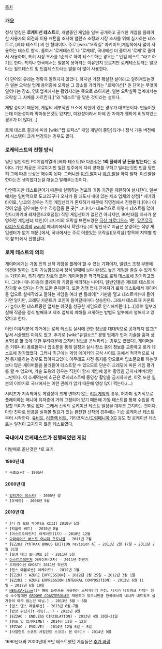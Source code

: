 [[목차]]
=== 개요 ===
정식 명칭은 '''로케이션 테스트'''로, 개발중인 게임을 일부 공개하고 공개한 게임을 플레이한 사용자의 의견과 이용 패턴을 조사해 밸런스 조정과 시장 조사를 위해 실시하는 테스트로, [베타 테스트] 의 한 형태이다. 주로 [wiki:"오락실" 아케이드]게임쪽에서 많이 사용하는 테스트 방식. 줄여서 '로케테스트'나 '로케테', 국내에선 더 줄여서 '로케'로 줄여서 사용하며, 특히 시장 조사를 1순위로 하여 테스트하는 경우는 " 인컴 테스트 "라고 하기도 한다. 특히나 한국에서는 일본쪽 용어라는 이유인지 모르지만 로케테스트라는 말보다는 필드테스트 및 인컴테스트라는 말을 더 많이 사용한다.

이 단어의 유래는 정확히 알려지지 않았다. 하지만 가장 확실한 설이라고 알려져있는것은 일본 오락실 업계 용어중에 오락실 그 장소를 가리키는 "로케이션[* 원 단어는 무엇이 일어나는 장소, 영화업계에서는 촬영지라는 뜻으로 쓰이지만, 일본 오락실쪽 업계에서는 오락실 그 자체를 가르킨다.]"와 "테스트"을 맞춘 것이라는 설이다. 

개발 중이기 때문에, 게임의 세부적인 요소에 제한이 있는 경우가 대부분이다. 만들어놨는데 미완성이라 막아놓은것도 있지만, 미완성이라서 아예 칸 자체가 휑하게 비워져있는 경우가 더 많다(...)

로케 테스트 결과에 따라 [wiki:"랩 프릭스" 게임 개발이 중단]되거나 정식 가동 버전에서 시스템이 크게 변경되는 경우도 많다.

=== 로케테스트의 진행 방식 ===
일단 일반적인 PC게임계열의 [베타 테스트]와 다른점은 '''1회 플레이 당 돈을 받는다'''는 점이다. 기판 제공은 무료이지만 일단 업주에게 자리 양해를 구하고 빌리는것인 만큼 당연히 그에 따른 보상은 해줘야 된다. 그러니깐 [http://tekkencentral.gameshot.net/bbs/zboard.php?id=free&page=1&sn1=&divpage=55&sn=off&ss=on&sc=on&keyword=%B9%AB%B7%E1&select_arrange=headnum&desc=asc&no=301964 이런 말]이나 [http://tekkencentral.gameshot.net/bbs/zboard.php?id=free&page=1&sn1=&divpage=55&sn=off&ss=on&sc=on&keyword=%B0%F8%C2%A5&select_arrange=headnum&desc=asc&no=302220 이런 말]을 하지 말자. 이런말을 한다는건 생각없다는걸 대놓고 말해주는것이다.

당연하지만 테스트판이기 때문에 실행하는 점포와 가동 기간을 제한하여 실시한다. 일본 에서는 일반적으로 도쿄23구나 오사카 등 대도시 내에 있는 제조 업체의 상점[* 세가와 타이토, 남코의 경우는 직영 게임센터가 존재하기 때문에 직영점에서 진행된다.]이나 이것이 없을 경우에는 우수 직영점중 큰 곳[* 코나미가 대표적으로 이렇게 테스트를 많이 한다.(아키바 레저랜드2호점등) 직영 게임센터가 없던건 아니지만, 90년대쯤 자사가 운영하던 게임센터 체인(이 코나미의 오락실 브랜드명은 [[극상 파로디우스]] 1면, [[팝픈뮤직 라피스토리아]]의 [[wac]]의 메세지에서서 확인가능.)이 망한뒤로 지금은 운영하는 직영 게임센터가 없기 때문.]에서, 국내에서는 주로 이름있는 오락실([오락실] 항목에 지역별 항목 참조)에서 진행된다.

=== 로케 테스트의 의의 ===
게이머에게는 가동 전의 신작 게임을 플레이 할 수 있는 기회이자, 밸런스 조정 부분에 의견을 말하는 것이 가능함으로써 정식 발매때 보다 완성도 높은 게임을 즐길 수 있게 되는 기회이며, 특히 해당 장르의 코어 게이머들은 적극적으로 로케 테스트에 참가하고있다. 그러나 매니아층의 플레이와 기량을 배려하는 나머지, 일반인들은 제대로 테스트에 참가할 수 없다는 단점 또한 존재한다.
또한 경쟁 업체 관계자가 로케 테스트에서 게이머들 입으로 실패작라고 말하는 게임을 여러 번 플레이[* 기판을 열고 테스트메뉴에 들어가면 알지만, 크레딧 카운트가 코인이 들어갈때마다 상승한다. 그래서 테스트때 카운트가 높아지면 테스트중인 업체는 이것을 성공한 게임으로 인식해버린다.(...)]하여 일부러 실패 작품을 정식 발매하고 제조 업체의 피해를 크게하는 방법도 일부에서 행해지고 있었다고 한다.

이런 이유덕분에 과거에는 로케 테스트 실시에 관한 정보를 대대적으로 공개되지 않고[* 앞서 서술했던 이유도 있고, 추가로 [wiki:"듀얼쇼크" 경쟁 업체가 먼저 기술을 훔쳐 상용화]를 할 것에 대한 우려때문에 오히려 정보를 은닉하려는 경우도 있었다], 게이머들은 커뮤니티 동료들이나 입소문을 통해 일정과 실시 장소 등의 정보를 교환하고 로케 테스트에 참가했었다. 그러나 최근에는 게임 메이커의 공식 사이트 등에서 적극적으로 사전 통지를하는 경우도 많아지고있다. 아무래도 사전 통지를 함으로써 입소문으로 하는것보다 많은 게이머들을 불러들여 테스트할 수 있으므로 단순히 크레딧에 따른 게임 평가를 할 수 없으며, 기술 도용의 경우는 직원이 향시 게임에 붙어 촬영을 금지시켜버리면 그만이다. 이 추세덕분에 최근은 로케테스트때 동영상 촬영을 금지하지만, 이것 또한 일본의 이야기로 국내에서는 이런 관례가 없기 때문에 영상 많이 찍는다.(...)

시리즈가 지속되어도 게임성이 크게 변하지 않는 [[리듬게임]]의 경우, 어차피 정기적으로 플레이하는 매니아 유저층이 거의 고정되어 있기 때문에 가동 테스트를 통해 수입을 측정할 의미가 별로 없다. 그래서 신작의 로케이션 테스트 일정을 대부분 고지하는 편이다. 다만 진짜로 반응을 살펴볼 필요가 있는 완전한 신작의 경우에는 기습 로케이션 테스트부터 시작한다. [[유비트]], [[리플렉 비트]], 기타프릭스/[[드럼매니아 XG]] 등도 첫 로케이션 테스트는 일정이 고지되지 않은 테스트였다.

=== 국내에서 로케테스트가 진행되었던 게임 ===
미발매로 끝난것은 †로 표기.

==== 1990년 대 ====
 * 극초호권† - 1995년
==== 2000년 대 ====
 * [[길티기어 이스카]]† - 2005년 말
 * [유비트] - 2008년 5월
==== 2010년 대 ====
 * [더 킹 오브 파이터즈 XIII] 2010년 5월
 * [리플렉 비트] - 2010년 8월
 * [아스트로레인저] 아케이드(1차) - 2010년 12월
 * [[다라이어스 버스트 어나더 크로니클]] - 2011년 2월
 * [EZ2DJ 7thTRAX BONUS EDITION revision A] - 2011년 2월 17일 ~ 2011년 2월 21일 
 * [철권 태그 토너먼트 2] - 2011년 5월
 * [[아스트로레인저]] 아케이드(2차) - 2011년 하반기
 * 오퍼레이션 GHOST† 2011년 하반기
 * [댄스 에볼루션] 아케이드† - 2012년 1월
 * [EZ2DJ : AZURE EXPRESSION] - 2012년 2월 25일 ~ 2012년 3월 1일
 * [EZ2DJ : AZURE EXPRESSION INTEGRAL COMPOSITION] - 2012년 6월 11일 ~ 2012년 6월 19일
 * [[NESiCAxLive]]†[* 해당 플랫폼을 사용하는 스틱게임기 한정. 네시카 네트워크 자체는 정식 소수발매된 [[GROOVE COASTER]]에서도 채용하고 있으니만큼 한국에서의 네시카 네트워크 실가동이 아주 없는건 아님.] - 2013년 5월 ~ 6월
 * [댄스 댄스 레볼루션] - 2013년 6월~7월
 * [밥상 뒤집기]† 게임(...) - 2013년 9월
 * [EZ2AC : ENDLESS CIRCULATION] - 2013년 4월 20일~21일
 * [펌프 잇 업/PRIME] - 2014년 11월 ~ 12월
 * [EZ2AC : EVOLVE] - 2014년 12월 6일 ~ 8일 
 * [사일런트 스코프|사일런트 스코프: 본 이터]† - 2014년 9월 

1990년대와 2000년대 초반 테스트했던 게임들은 [[추가 바람]]
